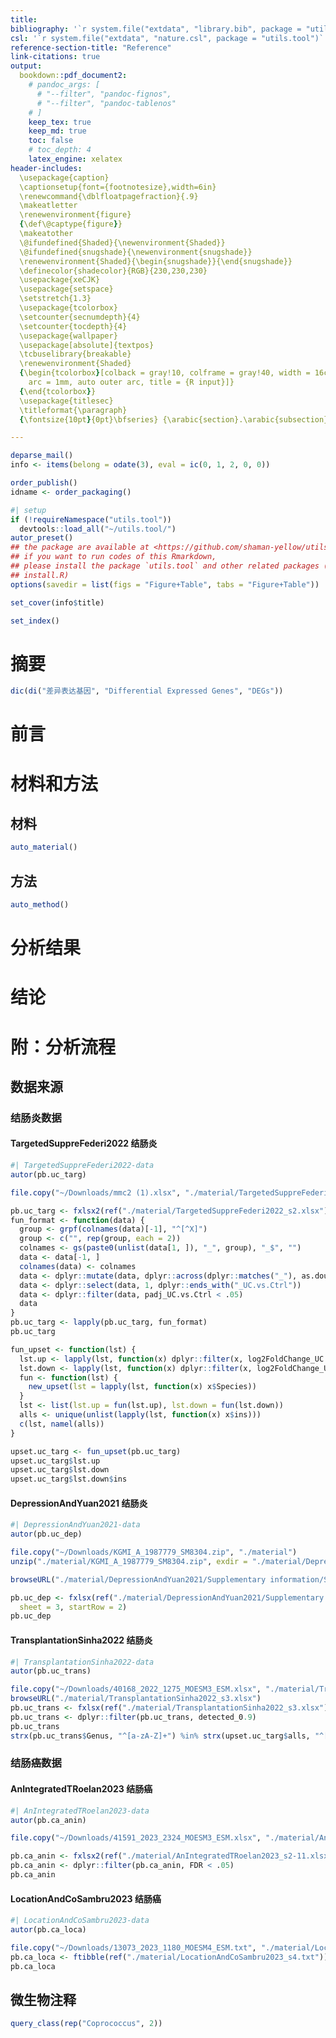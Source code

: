 ```yaml
---
title: 
bibliography: '`r system.file("extdata", "library.bib", package = "utils.tool")`'
csl: '`r system.file("extdata", "nature.csl", package = "utils.tool")`'
reference-section-title: "Reference"
link-citations: true
output:
  bookdown::pdf_document2:
    # pandoc_args: [
      # "--filter", "pandoc-fignos",
      # "--filter", "pandoc-tablenos"
    # ]
    keep_tex: true
    keep_md: true
    toc: false
    # toc_depth: 4
    latex_engine: xelatex
header-includes:
  \usepackage{caption}
  \captionsetup{font={footnotesize},width=6in}
  \renewcommand{\dblfloatpagefraction}{.9}
  \makeatletter
  \renewenvironment{figure}
  {\def\@captype{figure}}
  \makeatother
  \@ifundefined{Shaded}{\newenvironment{Shaded}}
  \@ifundefined{snugshade}{\newenvironment{snugshade}}
  \renewenvironment{Shaded}{\begin{snugshade}}{\end{snugshade}}
  \definecolor{shadecolor}{RGB}{230,230,230}
  \usepackage{xeCJK}
  \usepackage{setspace}
  \setstretch{1.3} 
  \usepackage{tcolorbox}
  \setcounter{secnumdepth}{4}
  \setcounter{tocdepth}{4}
  \usepackage{wallpaper}
  \usepackage[absolute]{textpos}
  \tcbuselibrary{breakable}
  \renewenvironment{Shaded}
  {\begin{tcolorbox}[colback = gray!10, colframe = gray!40, width = 16cm,
    arc = 1mm, auto outer arc, title = {R input}]}
  {\end{tcolorbox}}
  \usepackage{titlesec}
  \titleformat{\paragraph}
  {\fontsize{10pt}{0pt}\bfseries} {\arabic{section}.\arabic{subsection}.\arabic{subsubsection}.\arabic{paragraph}} {1em} {} []

---
```



```r
deparse_mail()
info <- items(belong = odate(3), eval = ic(0, 1, 2, 0, 0))

order_publish()
idname <- order_packaging()
```

```r
#| setup
if (!requireNamespace("utils.tool"))
  devtools::load_all("~/utils.tool/")
autor_preset()
## the package are available at <https://github.com/shaman-yellow/utils.tool>
## if you want to run codes of this Rmarkdown,
## please install the package `utils.tool` and other related packages (run
## install.R)
options(savedir = list(figs = "Figure+Table", tabs = "Figure+Table"))
```

```r
set_cover(info$title)
```

```r
set_index()
```

# 摘要 {#abstract}

```r
dic(di("差异表达基因", "Differential Expressed Genes", "DEGs"))

```

# 前言 {#introduction}

# 材料和方法 {#methods}

## 材料

```r
auto_material()
```

## 方法

```r
auto_method()
```

# 分析结果 {#results}

# 结论 {#dis}

# 附：分析流程 {#workflow}

## 数据来源

### 结肠炎数据

#### TargetedSuppreFederi2022 结肠炎

```r
#| TargetedSuppreFederi2022-data
autor(pb.uc_targ)
```

```r
file.copy("~/Downloads/mmc2 (1).xlsx", "./material/TargetedSuppreFederi2022_s2.xlsx", T)

pb.uc_targ <- fxlsx2(ref("./material/TargetedSuppreFederi2022_s2.xlsx"), pattern = "^Corrected", bind = F)
fun_format <- function(data) {
  group <- grpf(colnames(data)[-1], "^[^X]")
  group <- c("", rep(group, each = 2))
  colnames <- gs(paste0(unlist(data[1, ]), "_", group), "_$", "")
  data <- data[-1, ]
  colnames(data) <- colnames
  data <- dplyr::mutate(data, dplyr::across(dplyr::matches("_"), as.double))
  data <- dplyr::select(data, 1, dplyr::ends_with("_UC.vs.Ctrl"))
  data <- dplyr::filter(data, padj_UC.vs.Ctrl < .05)
  data
}
pb.uc_targ <- lapply(pb.uc_targ, fun_format)
pb.uc_targ

fun_upset <- function(lst) {
  lst.up <- lapply(lst, function(x) dplyr::filter(x, log2FoldChange_UC.vs.Ctrl > 0))
  lst.down <- lapply(lst, function(x) dplyr::filter(x, log2FoldChange_UC.vs.Ctrl < 0))
  fun <- function(lst) {
    new_upset(lst = lapply(lst, function(x) x$Species))
  }
  lst <- list(lst.up = fun(lst.up), lst.down = fun(lst.down))
  alls <- unique(unlist(lapply(lst, function(x) x$ins)))
  c(lst, namel(alls))
}

upset.uc_targ <- fun_upset(pb.uc_targ)
upset.uc_targ$lst.up
upset.uc_targ$lst.down
upset.uc_targ$lst.down$ins

```

#### DepressionAndYuan2021 结肠炎

```r
#| DepressionAndYuan2021-data
autor(pb.uc_dep)
```

```r
file.copy("~/Downloads/KGMI_A_1987779_SM8304.zip", "./material")
unzip("./material/KGMI_A_1987779_SM8304.zip", exdir = "./material/DepressionAndYuan2021")
```

```r
browseURL("./material/DepressionAndYuan2021/Supplementary information/Supplementary table.xlsx")

pb.uc_dep <- fxlsx(ref("./material/DepressionAndYuan2021/Supplementary information/Supplementary table.xlsx"),
  sheet = 3, startRow = 2)
pb.uc_dep
```

#### TransplantationSinha2022 结肠炎

```r
#| TransplantationSinha2022-data
autor(pb.uc_trans)
```

```r
file.copy("~/Downloads/40168_2022_1275_MOESM3_ESM.xlsx", "./material/TransplantationSinha2022_s3.xlsx")
browseURL("./material/TransplantationSinha2022_s3.xlsx")
pb.uc_trans <- fxlsx(ref("./material/TransplantationSinha2022_s3.xlsx"), startRow = 3)
pb.uc_trans <- dplyr::filter(pb.uc_trans, detected_0.9)
pb.uc_trans
strx(pb.uc_trans$Genus, "^[a-zA-Z]+") %in% strx(upset.uc_targ$alls, "^[a-zA-Z]+")

```

### 结肠癌数据

#### AnIntegratedTRoelan2023 结肠癌

```r
#| AnIntegratedTRoelan2023-data
autor(pb.ca_anin)
```

```r
file.copy("~/Downloads/41591_2023_2324_MOESM3_ESM.xlsx", "./material/AnIntegratedTRoelan2023_s2-11.xlsx")

pb.ca_anin <- fxlsx2(ref("./material/AnIntegratedTRoelan2023_s2-11.xlsx"), pattern = "Supplementary Table 5", startRow = 2)
pb.ca_anin <- dplyr::filter(pb.ca_anin, FDR < .05)
pb.ca_anin

```

#### LocationAndCoSambru2023 结肠癌

```r
#| LocationAndCoSambru2023-data
autor(pb.ca_loca)
```

```r
file.copy("~/Downloads/13073_2023_1180_MOESM4_ESM.txt", "./material/LocationAndCoSambru2023_s4.txt")
pb.ca_loca <- ftibble(ref("./material/LocationAndCoSambru2023_s4.txt"))
pb.ca_loca
```

## 微生物注释

```r
query_class(rep("Coprococcus", 2))
```


